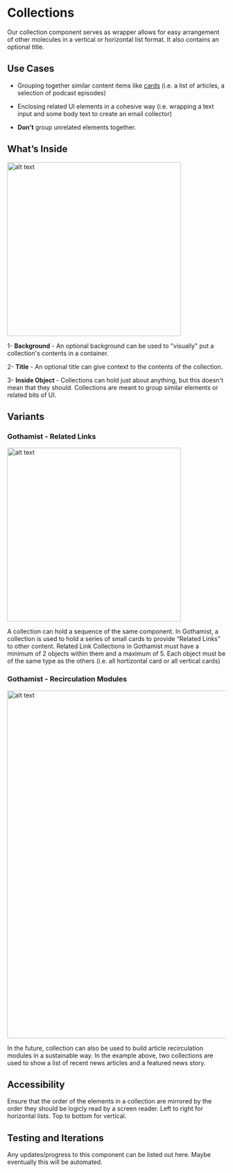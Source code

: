 

<Meta title="Components/Organisms/Collections"/>

# Collections

Our collection component serves as wrapper allows for easy arrangement of other molecules in a vertical or horizontal list format. It also contains an optional title.

## Use Cases

-   Grouping together similar content items like [cards](https://storybook.nypr.digital/latest/index.html?path=/docs/components-molecules-cards--horizontal-small) (i.e. a list of articles, a selection of podcast episodes) 
    
-   Enclosing related UI elements in a cohesive way (i.e. wrapping a text input and some body text to create an email collector)
    
-   **Don't** group unrelated elements together.
    

## What’s Inside

<img alt="alt text" src="./images/collections-anatomy.png" width="400" />  

 
1- **Background** - An optional background can be used to "visually" put a collection's contents in a container.

2- **Title** - An optional title can give context to the contents of the collection.

3- **Inside Object** - Collections can hold just about anything, but this doesn't mean that they should. Collections are meant to group similar elements or related bits of UI. 

## Variants

### **Gothamist - Related Links**
<img alt="alt text" src="./images/Organisms-Collections-Gothamist-RelatedLinks.png" width="400" />  

A collection can hold a sequence of the same component. In Gothamist, a collection is used to hold a series of small cards to provide “Related Links” to other content. Related Link Collections in Gothamist must have a minimum of 2 objects within them and a maximum of 5. Each object must be of the same type as the others (i.e. all hortizontal card or all vertical cards)


### **Gothamist - Recirculation Modules**
<img alt="alt text" src="./images/Organisms-Collections-Gothamist-RecircModule.png.png" width="800" />  

In the future, collection can also be used to build article recirculation modules in a sustainable way. In the example above, two collections are used to show a list of recent news articles and a featured news story.



## Accessibility
Ensure that the order of the elements in a collection are mirrored by the order they should be logicly read by a screen reader. Left to right for horizontal lists. Top to bottom for vertical. 

## Testing and Iterations
Any updates/progress to this component can be listed out here. Maybe eventually this will be automated.
